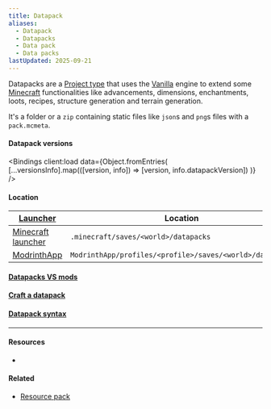 ```yaml
---
title: Datapack
aliases:
  - Datapack
  - Datapacks
  - Data pack
  - Data packs
lastUpdated: 2025-09-21
---
```




Datapacks are a [Project type](/projecttype) that uses the [Vanilla](/vanilla) engine to extend some [Minecraft](/minecraft) functionalities like advancements, dimensions, enchantments, loots, recipes, structure generation and terrain generation.

It's a folder or a `zip` containing static files like `json`s and `png`s files with a `pack.mcmeta`.

#### Datapack versions

<Bindings
	client:load
	data={Object.fromEntries(
		[...versionsInfo].map(([version, info]) => [version, info.datapackVersion])
	)}
/>

#### Location

| [Launcher](/launcher)                    | Location                                                 |
| ---------------------------------------- | -------------------------------------------------------- |
| [Minecraft launcher](/minecraftlauncher) | `.minecraft/saves/<world>/datapacks`                     |
| [ModrinthApp](/modrinthapp)              | `ModrinthApp/profiles/<profile>/saves/<world>/datapacks` |

#### [Datapacks VS mods](/datapackvsmod)
#### [Craft a datapack](/craftdatapack)
#### [Datapack syntax](/datapacksyntax)

---

#### Resources

- <Wiki src="https://minecraft.wiki/w/Data_pack" />

<Yb src="https://youtube.com/embed/EBsEDkFpPlI" />

#### Related

- [Resource pack](/resourcepack)
